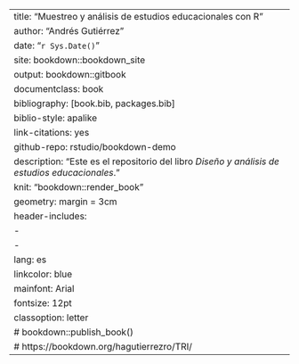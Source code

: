 --- 
title: "Muestreo y análisis de estudios educacionales con R"
author: "Andrés Gutiérrez"
date: "`r Sys.Date()`"
site: bookdown::bookdown_site
output: bookdown::gitbook
documentclass: book
bibliography: [book.bib, packages.bib]
biblio-style: apalike
link-citations: yes
github-repo: rstudio/bookdown-demo
description: "Este es el repositorio del libro *Diseño y análisis de estudios educacionales*."
knit: "bookdown::render_book"
geometry: margin = 3cm
header-includes:
- \usepackage{setspace}
- \linespread{1.5}
lang: es
linkcolor: blue
mainfont: Arial
fontsize: 12pt
classoption: letter
# bookdown::publish_book()
# https://bookdown.org/hagutierrezro/TRI/
---